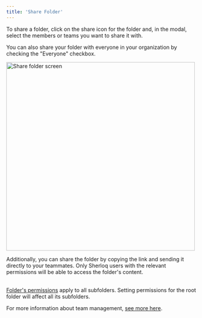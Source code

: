 ```yaml
---
title: 'Share Folder'
---
```

To share a folder, click on the share icon for the folder and, in the modal, select the members or teams you want to share it with.

You can also share your folder with everyone in your organization by checking the "Everyone" checkbox.


<img src="/images/share_folder.png" 
   alt = "Share folder screen"
   width="500" />

Additionally, you can share the folder by copying the link and sending it directly to your teammates. Only Sherloq users with the relevant permissions will be able to access the folder's content.
<br></br>

<Note>[Folder's permissions](/permissions) apply to all subfolders. Setting permissions for the root folder will affect all its subfolders.</Note>

<Note>For more information about team management, [see more here](/team_management).</Note>

